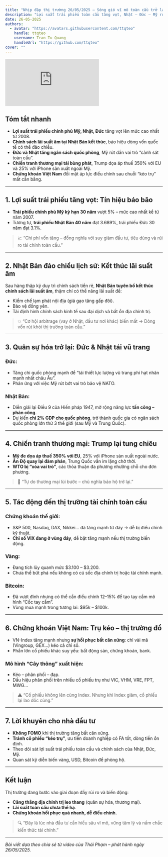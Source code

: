 ```yaml
---
title: "Nhịp đập thị trường 26/05/2025 – Sóng gió vĩ mô toàn cầu trở lại: Cơ hội hay thách thức? - Thái Phạm"
description: "Lợi suất trái phiếu toàn cầu tăng vọt, Nhật – Đức – Mỹ rục rịch nâng lãi suất, xu hướng quân sự hóa lan rộng và chiến tranh thương mại leo thang. Tất cả đang tạo nên một cơn bão vĩ mô khiến thị trường tài chính toàn cầu rung lắc. Cơ hội hay thách thức đang chờ đợi nhà đầu tư?"
date: 26-05-2025
authors:
  - avatar: "https://avatars.githubusercontent.com/ttqteo"
    handle: ttqteo
    username: Tran Tu Quang
    handleUrl: "https://github.com/ttqteo"
cover: ""
---
```


<div className="mx-auto w-full aspect-video">
  <iframe
    className="w-full h-full"
    src="https://www.youtube.com/embed/bGzRQapuOlI"
    title="SÓNG GIÓ VĨ MÔ TOÀN CẦU QUAY LẠI? CƠ HỘI HAY THÁCH THỨC?"
    frameBorder="0"
    allow="accelerometer; autoplay; clipboard-write; encrypted-media; gyroscope; picture-in-picture; web-share"
    referrerPolicy="strict-origin-when-cross-origin"
    allowFullScreen
  ></iframe>
</div>

## Tóm tắt nhanh

- **Lợi suất trái phiếu chính phủ Mỹ, Nhật, Đức** tăng vọt lên mức cao nhất từ 2008.
- **Chính sách lãi suất âm tại Nhật Bản kết thúc**, báo hiệu dòng vốn quốc tế có thể đảo chiều.
- **Đức và Nhật tăng ngân sách quốc phòng**, Mỹ rút dần vai trò “cảnh sát toàn cầu”.
- **Chiến tranh thương mại tái bùng phát**, Trump dọa áp thuế 350% với EU và 25% với iPhone sản xuất ngoài Mỹ.
- **Chứng khoán Việt Nam** đối mặt áp lực điều chỉnh sau chuỗi “kéo trụ” mất cân bằng.

---

## 1. Lợi suất trái phiếu tăng vọt: Tín hiệu báo bão

- **Trái phiếu chính phủ Mỹ kỳ hạn 30 năm** vượt 5% – mức cao nhất kể từ năm 2007.
- Tương tự, **trái phiếu Nhật Bản 40 năm** đạt 3.689%, trái phiếu Đức 30 năm đạt 3.1%.

> 📈 “Chi phí vốn tăng – đồng nghĩa với suy giảm đầu tư, tiêu dùng và rủi ro tài chính toàn cầu.”

---

## 2. Nhật Bản đảo chiều lịch sử: Kết thúc lãi suất âm

Sau hàng thập kỷ duy trì chính sách tiền rẻ, **Nhật Bản tuyên bố kết thúc chính sách lãi suất âm**, thậm chí có thể nâng lãi suất để:

- Kiềm chế lạm phát nội địa (giá gạo tăng gấp đôi).
- Bảo vệ đồng yên.
- Tái định hình chính sách kinh tế sau đại dịch và bất ổn địa chính trị.

> 💥 “Cơ hội arbitrage (vay ở Nhật, đầu tư nơi khác) biến mất → Dòng vốn rút khỏi thị trường toàn cầu.”

---

## 3. Quân sự hóa trở lại: Đức & Nhật tái vũ trang

### Đức:

- Tăng chi quốc phòng mạnh để “tái thiết lực lượng vũ trang phi hạt nhân mạnh nhất châu Âu”.
- Phản ứng với việc Mỹ rút bớt vai trò bảo vệ NATO.

### Nhật Bản:

- Diễn giải lại Điều 9 của Hiến pháp 1947, mở rộng năng lực **tấn công – phản công**.
- Dự kiến **chi 2% GDP cho quốc phòng**, trở thành quốc gia có ngân sách quốc phòng lớn thứ 3 thế giới (sau Mỹ và Trung Quốc).

---

## 4. Chiến tranh thương mại: Trump lại tung chiêu

- **Mỹ đe dọa áp thuế 350% với EU**, 25% với iPhone sản xuất ngoài nước.
- **Ấn Độ quay lại đàm phán**, Trung Quốc vẫn im lặng chờ thời.
- **WTO bị “xóa vai trò”**, các thỏa thuận đa phương nhường chỗ cho đơn phương.

> 🧨 “Tự do thương mại lùi bước – chủ nghĩa bảo hộ trở lại.”

---

## 5. Tác động đến thị trường tài chính toàn cầu

### Chứng khoán thế giới:

- S&P 500, Nasdaq, DAX, Nikkei… đã tăng mạnh từ đáy → dễ bị điều chỉnh kỹ thuật.
- **Chỉ số VIX đang ở vùng đáy**, dễ bật tăng mạnh nếu thị trường biến động.

### Vàng:

- Đang tích lũy quanh mức $3.100 – $3.200.
- Chưa thể bứt phá nếu không có cú sốc địa chính trị hoặc tài chính mạnh.

### Bitcoin:

- Đã vượt đỉnh nhưng có thể cần điều chỉnh 12–15% để tạo tay cầm mô hình “Cốc tay cầm”.
- Vùng mua mạnh trong tương lai: $95k – $100k.

---

## 6. Chứng khoán Việt Nam: Trụ kéo – thị trường đổ

- VN-Index tăng mạnh nhưng **sự hồi phục bất cân xứng**: chỉ vài mã (Vingroup, GEX…) kéo cả chỉ số.
- Phần lớn cổ phiếu khác suy yếu: bất động sản, chứng khoán, bank.

### Mô hình “Cây thông” xuất hiện:

- Kéo – phân phối – đạp.
- Dấu hiệu phân phối trên nhiều cổ phiếu trụ như VIC, VHM, VRE, FPT, MWG...

> ⚠️ “Cổ phiếu không lên cùng Index. Nhưng khi Index giảm, cổ phiếu lại lao dốc cùng.”

---

## 7. Lời khuyên cho nhà đầu tư

- **Không FOMO** khi thị trường tăng bất cân xứng.
- **Tránh cổ phiếu “kéo trụ”**, ưu tiên doanh nghiệp có FA tốt, dòng tiền ổn định.
- Theo dõi sát lợi suất trái phiếu toàn cầu và chính sách của Nhật, Đức, Mỹ.
- Quan sát kỹ diễn biến vàng, USD, Bitcoin để phòng hộ.

---

## Kết luận

Thị trường đang bước vào giai đoạn đầy rủi ro và biến động:

- **Căng thẳng địa chính trị leo thang** (quân sự hóa, thương mại).
- **Lãi suất toàn cầu chưa thể hạ**.
- **Chứng khoán hồi phục quá nhanh, dễ điều chỉnh.**

> 🔍 “Đây là lúc nhà đầu tư cần hiểu sâu vĩ mô, vững tâm lý và nắm chắc kiến thức tài chính.”

---

*Bài viết dựa theo chia sẻ từ video của Thái Phạm – phát hành ngày 26/05/2025.*
